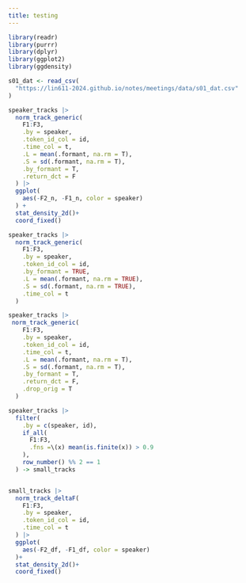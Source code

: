 ```yaml
---
title: testing
---
```


```r
library(readr)
library(purrr)
library(dplyr)
library(ggplot2)
library(ggdensity)

s01_dat <- read_csv(
  "https://lin611-2024.github.io/notes/meetings/data/s01_dat.csv"
) 
```




```r
speaker_tracks |> 
  norm_track_generic(
    F1:F3,
    .by = speaker,
    .token_id_col = id,
    .time_col = t,
    .L = mean(.formant, na.rm = T),
    .S = sd(.formant, na.rm = T),
    .by_formant = T,
    .return_dct = F
  ) |> 
  ggplot(
    aes(-F2_n, -F1_n, color = speaker)
  ) +
  stat_density_2d()+
  coord_fixed()
```
```r
speaker_tracks |>
  norm_track_generic(
    F1:F3,
    .by = speaker,
    .token_id_col = id,
    .by_formant = TRUE,
    .L = mean(.formant, na.rm = TRUE),
    .S = sd(.formant, na.rm = TRUE),
    .time_col = t
  )

speaker_tracks |> 
 norm_track_generic(
    F1:F3,
    .by = speaker,
    .token_id_col = id,
    .time_col = t,
    .L = mean(.formant, na.rm = T),
    .S = sd(.formant, na.rm = T),
    .by_formant = T,
    .return_dct = F,
    .drop_orig = T
  ) 
```
```r
speaker_tracks |> 
  filter(
    .by = c(speaker, id),
    if_all(
      F1:F3,
      .fns =\(x) mean(is.finite(x)) > 0.9
    ),
    row_number() %% 2 == 1
  ) -> small_tracks


small_tracks |> 
  norm_track_deltaF(
    F1:F3,
    .by = speaker,
    .token_id_col = id,
    .time_col = t
  ) |> 
  ggplot(
    aes(-F2_df, -F1_df, color = speaker)
  )+
  stat_density_2d()+
  coord_fixed()
```



